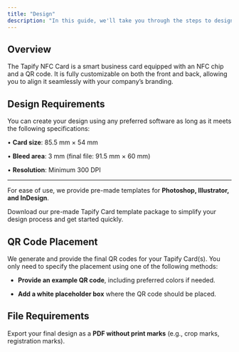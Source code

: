 ```yaml
---
title: "Design"
description: "In this guide, we'll take you through the steps to design Tapify NFC Business Cards."
---
```


## Overview

The Tapify NFC Card is a smart business card equipped with an NFC chip and a QR code. It is fully customizable on both the front and back, allowing you to align it seamlessly with your company’s branding.

## Design Requirements

You can create your design using any preferred software as long as it meets the following specifications:

• **Card size**: 85.5 mm × 54 mm

• **Bleed area**: 3 mm (final file: 91.5 mm × 60 mm)

• **Resolution**: Minimum 300 DPI

***

For ease of use, we provide pre-made templates for **Photoshop, Illustrator, and InDesign**.

<Card title="Download template" icon="download" href="https://api.tapify.app/storage/v1/object/public/logo//Logo-blue.png">
  Download our pre-made Tapify Card template package to simplify your design process and get started quickly.
</Card>

## QR Code Placement

We generate and provide the final QR codes for your Tapify Card(s). You only need to specify the placement using one of the following methods:

* **Provide an example QR code**, including preferred colors if needed.

* **Add a white placeholder box** where the QR code should be placed.

## File Requirements

Export your final design as a **PDF without print marks** (e.g., crop marks, registration marks).